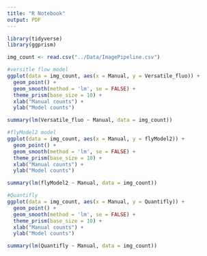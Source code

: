 ```yaml
---
title: "R Notebook"
output: PDF
---
```


```r
library(tidyverse)
library(ggprism)
```

```r
img_count <- read.csv("../Data/ImagePipeline.csv")
```

```r
#versitle flow model
ggplot(data = img_count, aes(x = Manual, y = Versatile_fluo)) +
  geom_point() +
  geom_smooth(method = 'lm', se = FALSE) +
  theme_prism(base_size = 10) +
  xlab("Manual counts") +
  ylab("Model counts")
```
```r
summary(lm(Versatile_fluo ~ Manual, data = img_count))
```

```r
#flyModel2 model
ggplot(data = img_count, aes(x = Manual, y = flyModel2)) +
  geom_point() +
  geom_smooth(method = 'lm', se = FALSE) +
  theme_prism(base_size = 10) +
  xlab("Manual counts") +
  ylab("Model counts")
```

```r
summary(lm(flyModel2 ~ Manual, data = img_count))
```

```r
#Quantifly
ggplot(data = img_count, aes(x = Manual, y = Quantifly)) +
  geom_point() +
  geom_smooth(method = 'lm', se = FALSE) +
  theme_prism(base_size = 10) +
  xlab("Manual counts") +
  ylab("Model counts")
```

```r
summary(lm(Quantifly ~ Manual, data = img_count))
```